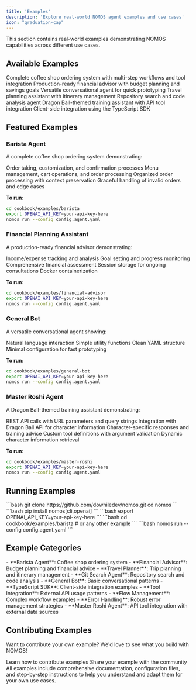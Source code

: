 ```yaml
---
title: 'Examples'
description: 'Explore real-world NOMOS agent examples and use cases'
icon: "graduation-cap"
---
```


This section contains real-world examples demonstrating NOMOS capabilities across different use cases.

## Available Examples

<CardGroup cols={2}>
  <Card
    title="Barista Agent"
    icon="coffee"
    href="https://github.com/dowhiledev/nomos/blob/main//cookbook/examples/barista/"
  >
    Complete coffee shop ordering system with multi-step workflows and tool integration
  </Card>
  <Card
    title="Financial Planning Assistant"
    icon="chart-line"
    href="https://github.com/dowhiledev/nomos/blob/main//cookbook/examples/financial-advisor/"
  >
    Production-ready financial advisor with budget planning and savings goals
  </Card>
  <Card
    title="General Bot"
    icon="robot"
    href="https://github.com/dowhiledev/nomos/blob/main//cookbook/examples/general-bot/"
  >
    Versatile conversational agent for quick prototyping
  </Card>
  <Card
    title="Travel Planner"
    icon="plane"
    href="https://github.com/dowhiledev/nomos/blob/main//cookbook/examples/travel-itinery-planner/"
  >
    Travel planning assistant with itinerary management
  </Card>
  <Card
    title="Git Search Agent"
    icon="git-branch"
    href="https://github.com/dowhiledev/nomos/blob/main//cookbook/examples/git-search/"
  >
    Repository search and code analysis agent
  </Card>
  <Card
    title="Master Roshi Agent"
    icon="dragon"
    href="https://github.com/dowhiledev/nomos/blob/main//cookbook/examples/master-roshi/"
  >
    Dragon Ball-themed training assistant with API tool integration
  </Card>
  <Card
    title="TypeScript SDK Example"
    icon="code"
    href="https://github.com/dowhiledev/nomos/blob/main//cookbook/examples/typescript-sdk-example/"
  >
    Client-side integration using the TypeScript SDK
  </Card>
</CardGroup>

## Featured Examples

### Barista Agent

A complete coffee shop ordering system demonstrating:

<AccordionGroup>
  <Accordion title="Multi-step Workflows">
    Order taking, customization, and confirmation processes
  </Accordion>
  <Accordion title="Tool Integration">
    Menu management, cart operations, and order processing
  </Accordion>
  <Accordion title="Flow Management">
    Organized order processing with context preservation
  </Accordion>
  <Accordion title="Error Handling">
    Graceful handling of invalid orders and edge cases
  </Accordion>
</AccordionGroup>

**To run:**
```bash
cd cookbook/examples/barista
export OPENAI_API_KEY=your-api-key-here
nomos run --config config.agent.yaml
```

### Financial Planning Assistant

A production-ready financial advisor demonstrating:

<AccordionGroup>
  <Accordion title="Budget Planning">
    Income/expense tracking and analysis
  </Accordion>
  <Accordion title="Savings Goals">
    Goal setting and progress monitoring
  </Accordion>
  <Accordion title="Financial Health">
    Comprehensive financial assessment
  </Accordion>
  <Accordion title="Data Persistence">
    Session storage for ongoing consultations
  </Accordion>
  <Accordion title="Production Deployment">
    Docker containerization
  </Accordion>
</AccordionGroup>

**To run:**
```bash
cd cookbook/examples/financial-advisor
export OPENAI_API_KEY=your-api-key-here
nomos run --config config.agent.yaml
```

### General Bot

A versatile conversational agent showing:

<AccordionGroup>
  <Accordion title="Basic Conversation">
    Natural language interaction
  </Accordion>
  <Accordion title="Tool Usage">
    Simple utility functions
  </Accordion>
  <Accordion title="Configuration Patterns">
    Clean YAML structure
  </Accordion>
  <Accordion title="Quick Setup">
    Minimal configuration for fast prototyping
  </Accordion>
</AccordionGroup>

**To run:**
```bash
cd cookbook/examples/general-bot
export OPENAI_API_KEY=your-api-key-here
nomos run --config config.agent.yaml
```

### Master Roshi Agent

A Dragon Ball-themed training assistant demonstrating:

<AccordionGroup>
  <Accordion title="API Tool Integration">
    REST API calls with URL parameters and query strings
  </Accordion>
  <Accordion title="External Data Sources">
    Integration with Dragon Ball API for character information
  </Accordion>
  <Accordion title="Themed Interactions">
    Character-specific responses and training advice
  </Accordion>
  <Accordion title="Tool Definition">
    Custom tool definitions with argument validation
  </Accordion>
  <Accordion title="Real-time Data">
    Dynamic character information retrieval
  </Accordion>
</AccordionGroup>

**To run:**
```bash
cd cookbook/examples/master-roshi
export OPENAI_API_KEY=your-api-key-here
nomos run --config config.agent.yaml
```

## Running Examples

<Steps>
  <Step title="Clone the Repository">
    ```bash
    git clone https://github.com/dowhiledev/nomos.git
    cd nomos
    ```
  </Step>
  <Step title="Install NOMOS">
    ```bash
    pip install nomos[cli,openai]
    ```
  </Step>
  <Step title="Set Environment Variables">
    ```bash
    export OPENAI_API_KEY=your-api-key-here
    ```
  </Step>
  <Step title="Navigate to Example">
    ```bash
    cd cookbook/examples/barista  # or any other example
    ```
  </Step>
  <Step title="Run the Agent">
    ```bash
    nomos run --config config.agent.yaml
    ```
  </Step>
</Steps>

## Example Categories

<Tabs>
  <Tab title="Business Applications">
    - **Barista Agent**: Coffee shop ordering system
    - **Financial Advisor**: Budget planning and financial advice
    - **Travel Planner**: Trip planning and itinerary management
  </Tab>
  <Tab title="Developer Tools">
    - **Git Search Agent**: Repository search and code analysis
    - **General Bot**: Basic conversational patterns
    - **TypeScript SDK**: Client-side integration examples
  </Tab>
  <Tab title="Integration Patterns">
    - **Tool Integration**: External API usage patterns
    - **Flow Management**: Complex workflow examples
    - **Error Handling**: Robust error management strategies
    - **Master Roshi Agent**: API tool integration with external data sources
  </Tab>
</Tabs>

## Contributing Examples

Want to contribute your own example? We'd love to see what you build with NOMOS!

<CardGroup cols={2}>
  <Card
    title="Example Guidelines"
    icon="book"
    href="https://github.com/dowhiledev/nomos/blob/main/CONTRIBUTING.md"
  >
    Learn how to contribute examples
  </Card>
  <Card
    title="Submit Example"
    icon="plus"
    href="https://github.com/dowhiledev/nomos/issues/new"
  >
    Share your example with the community
  </Card>
</CardGroup>

<Note>
All examples include comprehensive documentation, configuration files, and step-by-step instructions to help you understand and adapt them for your own use cases.
</Note>
